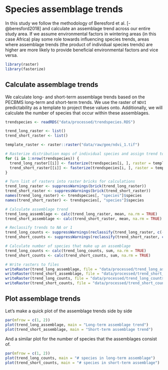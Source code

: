 # Species assemblage trends

In this study we follow the methodology of Beresford et al. [-@beresford2018] and calculate an assemblage trend across our entire study area. If we assume environmental factors in wintering areas (in this case Africa) play some role towards influencing species trends, areas where assemblage trends (the product of individual species trends) are higher are more likely to provide beneficial environmental factors and vice versa.

```r
library(raster)
library(fasterize)
```

## Calculate assemblage trends

We calculate long- and short-term assemblage trends based on the PECBMS long-term and short-term trends. We use the raster of `NDVI` predictability as a template to project these values onto. Additionally, we will calculate the number of species that occur within these assemblages.

```r
trendspecies <- readRDS("data/processed/trendspecies.RDS")

trend_long_raster <- list()
trend_short_raster <- list()

template_raster <- raster::raster("data/raw/gee/ndvi_1.tif")

# Rasterize distribution maps of individual species and assign trend to pixel values
for (i in 1:nrow(trendspecies)) {
  trend_long_raster[[i]] <- fasterize(trendspecies[i, ], raster = template_raster, field = "trend_long")
  trend_short_raster[[i]] <- fasterize(trendspecies[i, ], raster = template_raster, field = "trend_short")
}

# Turn list of rasters into raster bricks for calculations
trend_long_raster <- suppressWarnings(brick(trend_long_raster))
trend_short_raster <- suppressWarnings(brick(trend_short_raster))
names(trend_long_raster) <- trendspecies[, "species"]$species
names(trend_short_raster) <- trendspecies[, "species"]$species

# Calculate assemblage trend
trend_long_assemblage <- calc(trend_long_raster, mean, na.rm = TRUE)
trend_short_assemblage <- calc(trend_short_raster, mean, na.rm = TRUE)

# Reclassify trends to NA or 1
trend_long_counts <- suppressWarnings(reclassify(trend_long_raster, c(-Inf, Inf, 1)))
trend_short_counts <- suppressWarnings(reclassify(trend_short_raster, c(-Inf, Inf, 1)))

# Calculate number of species that make up an assemblage
trend_long_counts <- calc(trend_long_counts, sum, na.rm = TRUE)
trend_short_counts <- calc(trend_short_counts, sum, na.rm = TRUE)

# Write rasters to files
writeRaster(trend_long_assemblage, file = "data/processed/trend_long_assemblage.tif", overwrite = TRUE)
writeRaster(trend_short_assemblage, file = "data/processed/trend_short_assemblage.tif", overwrite = TRUE)
writeRaster(trend_long_counts, file = "data/processed/trend_long_counts.tif", overwrite = TRUE)
writeRaster(trend_short_counts, file = "data/processed/trend_short_counts.tif", overwrite = TRUE)
```

## Plot assemblage trends

Let's make a quick plot of the assemblage trends side by side

```r
par(mfrow = c(1, 2))
plot(trend_long_assemblage, main = "Long-term assemblage trend")
plot(trend_short_assemblage, main = "Short-term assemblage trend")
```
And a similar plot for the number of species that the assemblages consist of.

```r
par(mfrow = c(1, 2))
plot(trend_long_counts, main = "# species in long-term assemblage")
plot(trend_short_counts, main = "# species in short-term assemblage")
```
